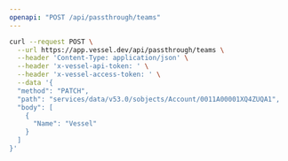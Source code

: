 ```yaml
---
openapi: "POST /api/passthrough/teams"
---
```


<RequestExample>

```bash Request
curl --request POST \
  --url https://app.vessel.dev/api/passthrough/teams \
  --header 'Content-Type: application/json' \
  --header 'x-vessel-api-token: ' \
  --header 'x-vessel-access-token: ' \
  --data '{
  "method": "PATCH",
  "path": "services/data/v53.0/sobjects/Account/0011A00001XQ4ZUQA1",
  "body": [
    {
      "Name": "Vessel"
    }
  ]
}'
```

</RequestExample>
